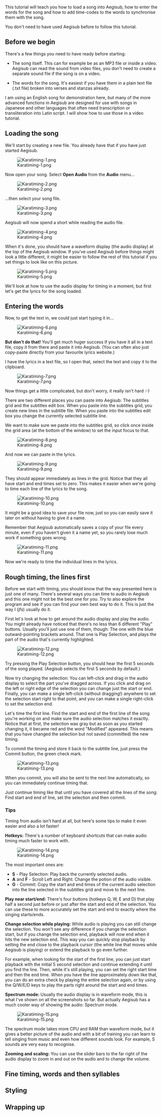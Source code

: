 This tutorial will teach you how to load a song into Aegisub, how to enter the words for the song and how to add time-codes to the words to synchronise them with the song.

You don't need to have used Aegisub before to follow this tutorial.

== Before we begin ==

There's a few things you need to have ready before starting:

* The song itself. This can for example be as an MP3 file or inside a video. Aegisub can read the sound from video files, you don't need to create a separate sound file if the song is on a video.

* The words for the song. It's easiest if you have them in a plain text file (.txt file) broken into verses and stanzas already.

I am using an English song for demonstration here, but many of the more advanced functions in Aegisub are designed for use with songs in Japanese and other languages that often need transcription or transliteration into Latin script. I will show how to use those in a video tutorial.

== Loading the song ==

We'll start by creating a new file. You already have that if you have just started Aegisub.

[[Image:Karatiming-1.png]]

Now open your song. Select '''Open Audio''' from the '''Audio''' menu...

[[Image:Karatiming-2.png]]

...then select your song file.

[[Image:Karatiming-3.png]]

Aegisub will now spend a short while reading the audio file.

[[Image:Karatiming-4.png]]

When it's done, you should have a waveform display (the audio display) at the top of the Aegisub window. If you've used Aegisub before things might look a little different, it might be easier to follow the rest of this tutorial if you set things to look like on this picture.

[[Image:Karatiming-5.png]]

We'll look at how to use the audio display for timing in a moment, but first let's get the lyrics for the song loaded.

== Entering the words ==

Now, to get the text in, we could just start typing it in...

[[Image:Karatiming-6.png]]

'''But don't do that!''' You'll get much huger success if you have it all in a text file, copy it from there and paste it into Aegisub. (You can often also just copy-paste directly from your favourite lyrics website.)

I have the lyrics in a text file, so I open that, select the text and copy it to the clipboard.

[[Image:Karatiming-7.png]]

Now things get a little complicated, but don't worry, it really isn't hard :-)

There are two different places you can paste into Aegisub: The subtitles grid and the subtitles edit box. When you paste into the subtitles grid, you create new lines in the subtitle file. When you paste into the subtitles edit box you change the currently selected subtitle line.

We want to make sure we paste into the subtitles grid, so click once inside the grid area (at the bottom of the window) to set the input focus to that.

[[Image:Karatiming-8.png]]

And now we can paste in the lyrics.

[[Image:Karatiming-9.png]]

They should appear immediately as lines in the grid. Notice that they all have start and end times set to zero. This makes it easier when we're going to time each line of the lyrics to the song.

[[Image:Karatiming-10.png]]

It might be a good idea to save your file now, just so you can easily save it later on without having to give it a name.

Remember that Aegisub automatically saves a copy of your file every minute, even if you haven't given it a name yet, so you rarely lose much work if something goes wrong.

[[Image:Karatiming-11.png]]

Now we're ready to time the individual lines in the lyrics.

== Rough timing, the lines first ==

Before we start with timing, you should know that the way presented here is just one of many. There's several ways you can time to audio in Aegisub and this one might not be the best one for you. Try to also explore the program and see if you can find your own best way to do it. This is just the way I (jfs) usually do it.

First let's look at how to get around the audio display and play the audio. You might already have noticed that there's no less than 6 different "Play" buttons. Usually you'll just use one of them, though: The one with the blue outward-pointing brackets around. That one is Play Selection, and plays the part of the audio that's currently highlighted.

[[Image:Karatiming-12.png]]

Try pressing the Play Selection button, you should hear the first 5 seconds of the song played. (Aegisub selects the first 5 seconds by default.)

Now try changing the selection: You can left-click and drag in the audio display to select the part you've dragged across. If you click and drag on the left or right edge of the selection you can change just the start or end. Finally, you can make a single left-click (without dragging!) anywhere to set the selection start right to that point, and you can make a single right-click to set the selection end.

Let's time the first line. Find the start and end of the first line of the song you're working on and make sure the audio selection matches it exactly. Notice that at first, the selection was gray but as soon as you started changing it, it became red and the word "Modified" appeared. This means that you have changed the selection but not saved (committed) the new timing.

To commit the timing and store it back to the subtitle line, just press the Commit button, the green check mark.

[[Image:Karatiming-13.png]]

When you commit, you will also be sent to the next line automatically, so you can immediately continue timing that.

Just continue timing like that until you have covered all the lines of the song: Find start and end of line, set the selection and then commit.

=== Tips ===

Timing from audio isn't hard at all, but here's some tips to make it even easier and also a lot faster!


'''Hotkeys:''' There's a number of keyboard shortcuts that can make audio timing much faster to work with.

[[Image:Karatiming-14.png]]

The most important ones are:

* '''S''' - Play Selection: Play back the currently selected audio.
* '''A''' and '''F''' - Scroll Left and Right: Change the potion of the audio visible.
* '''G''' - Commit: Copy the start and end times of the current audio selection into the line selected in the subtitles grid and move to the next line.


'''Play near start/end:''' There's four buttons (hotkeys Q, W, E and D) that play half a second just before or just after the start and end of the selection. You can use these to more accurately set the start and end to exactly where the singing starts/ends.


'''Change selection while playing:''' While audio is playing you can still change the selection. You won't see any difference if you change the selection start, but if you change the selection end, playback will now end when it hits the new selection end. This way you can quickly stop playback by setting the end close to the playback cursor (the white line that moves while Aegisub is playing) or extend the playback to go even further.

For example, when looking for the start of the first line, you can just start playback with the initial 5 second selection and continue extending it until you find the line. Then, while it's still playing, you can set the right start time and then the end time. When you have the line approximately down like that, you can do an extra check by playing the entire selection again, or by using the Q/W/E/D keys to play the parts right around the start and end times.


'''Spectrum mode:''' Usually the audio display is in waveform mode, this is what I've shown on all the screenshots so far. But actually Aegisub has a much cooler way of showing the audio: Spectrum mode.

[[Image:Karatiming-15.png]]

The spectrum mode takes more CPU and RAM than waveform mode, but it gives a better picture of the audio and with a bit of training you can learn to tell singing from music and even how different sounds look. For example, S sounds are very easy to recognise.


'''Zooming and scaling:''' You can use the slider bars to the far right of the audio display to zoom in and out on the audio and to change the volume.

== Fine timing, words and then syllables ==

{{todo|k-timing here}}

== Styling ==

{{todo|a bit about styles, how basic karaoke looks, and the \kf and \ko effects}}

== Wrapping up ==

{{todo|mention the video tutorial again and point to other relevant topics}}